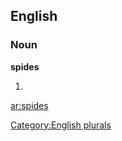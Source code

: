 
==English==

===Noun===
'''spides'''

# {{plural of|[[spide]]}}

[[Category:English plurals]]

[[ar:spides]]